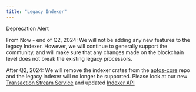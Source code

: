 ```yaml
---
title: "Legacy Indexer"
---
```







<Aside type="caution">
  Deprecation Alert

  From Now - end of Q2, 2024: We will not be adding any new features to the legacy Indexer. However, we will continue to generally support the community, and will make sure that any changes made on the blockchain level does not break the existing legacy processors.

  After Q2, 2024: We will remove the indexer crates from the [aptos-core](https://github.com/aptos-labs/aptos-core) repo and the legacy indexer will no longer be supported. Please look at our new [Transaction Stream Service](/build/indexer/txn-stream) and updated [Indexer API](/build/indexer)
</Aside>
